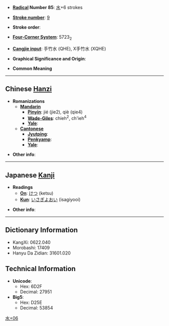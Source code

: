 * '''[[Wiktionary:Chinese radical index| Radical]] Number 85''': [[Wiktionary:Chinese radical index 水|水]]+6 strokes

* '''[[Wiktionary:Chinese total strokes index|Stroke number]]''': [[Wiktionary:Chinese total strokes index 9|9]]

* '''Stroke order''': 

* '''[[Wiktionary:Chinese four corner index|Four-Corner System]]''': 5723<sub>2</sub>

* '''[[Wiktionary:Chinese Cangjie index|Cangjie input]]''': 手竹水 (QHE), X手竹水 (XQHE)

* '''Graphical Significance and Origin''': 

* '''Common Meaning'''

----

== Chinese [[Hanzi]] ==

* '''Romanizations'''
** '''[[Mandarin]]'''
*** '''[[Pinyin]]''': jié (jie2), qiè (qie4)
*** '''[[Wade-Giles]]''': chieh<sup>2</sup>, ch'ieh<sup>4</sup>
*** '''[[Yale]]''': 
** '''[[Cantonese]]'''
*** '''[[Jyutping]]''':
*** '''[[Penkyamp]]''': 
*** '''[[Yale]]''': 

* '''Other info''': 

----

== Japanese [[Kanji]] ==

* '''Readings'''
** '''[[On]]''': [[けつ]] (ketsu)
** '''[[Kun]]''': [[いさぎよおい]] (isagiyooi)

* '''Other info''':  

----

== Dictionary Information ==

* KangXi: 0622.040
* Morobashi: 17409
* Hanyu Da Zidian: 31601.020

== Technical Information ==

* '''Unicode''':
** Hex: 6D2F
** Decimal: 27951
* '''Big5''':
** Hex: D25E
** Decimal: 53854

[[Category:CJKV Character articles lacking a common meaning|水+06]]